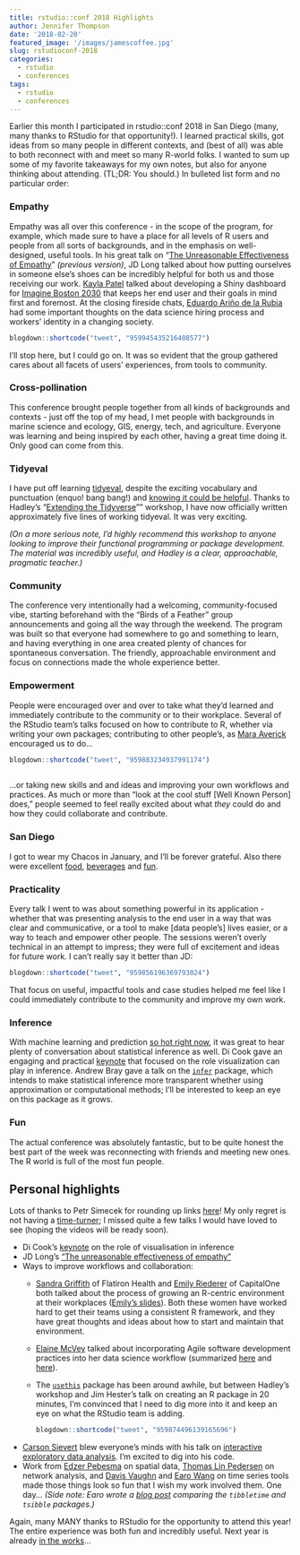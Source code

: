 ```yaml
---
title: rstudio::conf 2018 Highlights
author: Jennifer Thompson
date: '2018-02-20'
featured_image: '/images/jamescoffee.jpg'
slug: rstudioconf-2018
categories:
  - rstudio
  - conferences
tags:
  - rstudio
  - conferences
---
```


Earlier this month I participated in rstudio::conf 2018 in San Diego (many, many thanks to RStudio for that opportunity!). I learned practical skills, got ideas from so many people in different contexts, and (best of all) was able to both reconnect with and meet so many R-world folks. I wanted to sum up some of my favorite takeaways for my own notes, but also for anyone thinking about attending. (TL;DR: You should.) In bulleted list form and no particular order:

### Empathy

Empathy was all over this conference - in the scope of the program, for example, which made sure to have a place for all levels of R users and people from all sorts of backgrounds, and in the emphasis on well-designed, useful tools. In his great talk on "[The Unreasonable Effectiveness of Empathy](https://www.youtube.com/watch?v=P7VnKgVMLvY)" *(previous version)*, JD Long talked about how putting ourselves in someone else's shoes can be incredibly helpful for both us and those receiving our work. [Kayla Patel](https://paylakatel.github.io/) talked about developing a Shiny dashboard for [Imagine Boston 2030](https://analytics.boston.gov/app/imagine-boston) that keeps her end user and their goals in mind first and foremost. At the closing fireside chats, [Eduardo Ariño de la Rubia](https://www.linkedin.com/in/earino/) had some important thoughts on the data science hiring process and workers' identity in a changing society.
    
```r
blogdown::shortcode("tweet", "959945435216408577")

```
    
I'll stop here, but I could go on. It was so evident that the group gathered cares about all facets of users' experiences, from tools to community.

### Cross-pollination

This conference brought people together from all kinds of backgrounds and contexts - just off the top of my head, I met people with backgrounds in marine science and ecology, GIS, energy, tech, and agriculture. Everyone was learning and being inspired by each other, having a great time doing it. Only good can come from this.

### Tidyeval

I have put off learning [tidyeval](https://www.youtube.com/watch?v=nERXS3ssntw&feature=youtu.be), despite the exciting vocabulary and punctuation (enquo! bang bang!) and [knowing it could be helpful](https://twitter.com/jent103/status/955968131339603968). Thanks to Hadley's "[Extending the Tidyverse](https://www.rstudio.com/workshops/extending-the-tidyverse/)"" workshop, I have now officially written approximately five lines of working tidyeval. It was very exciting.

*(On a more serious note, I'd highly recommend this workshop to anyone looking to improve their functional programming or package development. The material was incredibly useful, and Hadley is a clear, approachable, pragmatic teacher.)*
    
### Community

The conference very intentionally had a welcoming, community-focused vibe, starting beforehand with the "Birds of a Feather" group announcements and going all the way through the weekend. The program was built so that everyone had somewhere to go and something to learn, and having everything in one area created plenty of chances for spontaneous conversation. The friendly, approachable environment and focus on connections made the whole experience better.

### Empowerment

People were encouraged over and over to take what they'd learned and immediately contribute to the community or to their workplace. Several of the RStudio team's talks focused on how to contribute to R, whether via writing your own packages; contributing to other people's, as [Mara Averick](twitter.com/dataandme) encouraged us to do...

```r
blogdown::shortcode("tweet", "959883234937991174")
    
```

...or taking new skills and and ideas and improving your own workflows and practices. As much or more than "look at the cool stuff [Well Known Person] does," people seemed to feel really excited about what *they* could do and how they could collaborate and contribute.

### San Diego

I got to wear my Chacos in January, and I'll be forever grateful. Also there were excellent [food](https://saltandstraw.com/sd-locations/), [beverages](https://jamescoffeeco.com/) and [fun](http://thewerewolf.net/).

### Practicality

Every talk I went to was about something powerful in its application - whether that was presenting analysis to the end user in a way that was clear and communicative, or a tool to make [data people's] lives easier, or a way to teach and empower other people. The sessions weren't overly technical in an attempt to impress; they were full of excitement and ideas for future work. I can't really say it better than JD:

```r
blogdown::shortcode("tweet", "959856196369793024")

```

That focus on useful, impactful tools and case studies helped me feel like I could immediately contribute to the community and improve my own work.

### Inference

With machine learning and prediction [so hot right now](https://www.youtube.com/watch?v=Jhc6CRgwkqg), it was great to hear plenty of conversation about statistical inference as well. Di Cook gave an engaging and practical [keynote](http://www.dicook.org/files/rstudio/#1) that focused on the role visualization can play in inference. Andrew Bray gave a talk on the [`infer`](infer.netlify.com) package, which intends to make statistical inference more transparent whether using approximation or computational methods; I'll be interested to keep an eye on this package as it grows.

### Fun

The actual conference was absolutely fantastic, but to be quite honest the best part of the week was reconnecting with friends and meeting new ones. The R world is full of the most fun people.

## Personal highlights

Lots of thanks to Petr Simecek for rounding up links [here](https://github.com/simecek/RStudioConf2018Slides)! My only regret is not having a [time-turner](http://harrypotter.wikia.com/wiki/Time-Turner); I missed quite a few talks I would have loved to see (hoping the videos will be ready soon).

- Di Cook's [keynote](https://github.com/simecek/RStudioConf2018Slides) on the role of visualisation in inference
- JD Long's ["The unreasonable effectiveness of empathy"](https://github.com/rstudio/rstudio-conf/blob/master/2018/Rstudio_%20unreasonable%20empathy.pdf)
- Ways to improve workflows and collaboration:
    - [Sandra Griffith](https://twitter.com/sgrifter) of Flatiron Health and [Emily Riederer](https://twitter.com/EmilyRiederer) of CapitalOne both talked about the process of growing an R-centric environment at their workplaces ([Emily's slides](https://www.slideshare.net/EmilyRiederer/tidycf-turning-cashflows-on-their-sides-to-turn-analysis-on-its-head)). Both these women have worked hard to get their teams using a consistent R framework, and they have great thoughts and ideas about how to start and maintain that environment.
    - [Elaine McVey](http://www.datawoman.com/) talked about incorporating Agile software development practices into her data science workflow (summarized [here](http://datawoman.com/2018/02/the-pain-of-data-science-in-organizations/) and [here](http://datawoman.com/2018/02/using-agile-to-change-the-data-science-conversation/)).
    - The [`usethis`](https://cran.r-project.org/web/packages/usethis/index.html) package has been around awhile, but between Hadley's workshop and Jim Hester's talk on creating an R package in 20 minutes, I'm convinced that I need to dig more into it and keep an eye on what the RStudio team is adding.
    
        ```r
        blogdown::shortcode("tweet", "959874496139165696")
    
        ```
    
- [Carson Sievert](http://cpsievert.me/) blew everyone's minds with his talk on [interactive exploratory data analysis](https://talks.cpsievert.me/20180202). I'm excited to dig into his code.
- Work from [Edzer Pebesma](https://github.com/edzer/rstudio_conf) on spatial data, [Thomas Lin Pedersen](https://www.data-imaginist.com/slides/rstudioconf2018/assets/player/keynotedhtmlplayer#0) on network analysis, and [Davis Vaughn](https://github.com/business-science/presentations/tree/master/2018_02_02_rstudio-conf-2018/presentation) and [Earo Wang](https://earo.me/talk/rstudioconf18/) on time series tools made those things look so fun that I wish my work involved them. One day... *(Side note: Earo wrote a [blog post](https://t.co/cMldNQEh1D) comparing the `tibbletime` and `tsibble` packages.)*

Again, many MANY thanks to RStudio for the opportunity to attend this year! The entire experience was both fun and incredibly useful. Next year is already [in the works](https://www.rstudio.com/conference/)...
